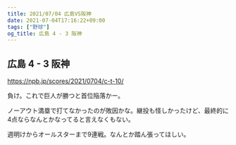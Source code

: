 ```yaml
---
title: 2021/07/04 広島VS阪神
date: 2021-07-04T17:16:22+09:00
tags: ["野球"]
og_title: 広島 4 - 3 阪神
---
```


## 広島 4 - 3 阪神

https://npb.jp/scores/2021/0704/c-t-10/


負け。これで巨人が勝つと首位陥落かー。

ノーアウト満塁で打てなかったのが敗因かな。継投も怪しかったけど、最終的に4点ならなんとかなってると言えなくもない。

週明けからオールスターまで9連戦。なんとか踏ん張ってほしい。